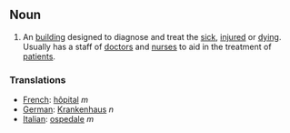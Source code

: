 ==Noun==

#An [[building]] designed to diagnose and treat the [[sick]], [[injured]] or [[dying]].  Usually has a staff of [[doctor]]s and [[nurse]]s to aid in the treatment of [[patient]]s.

===Translations===

*[[French]]: [[hôpital]] ''m''
*[[German]]: [[Krankenhaus]] ''n''
*[[Italian]]: [[ospedale]] ''m''